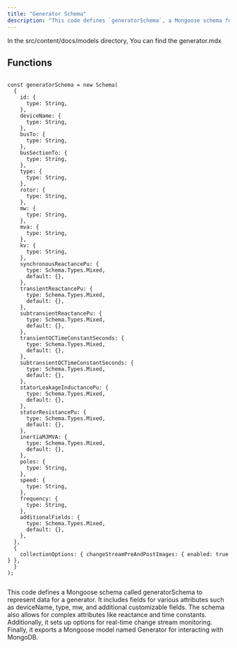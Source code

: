 ```yaml
---
title: "Generator Schema"
description: "This code defines `generatorSchema`, a Mongoose schema for representing generator data with fields like `deviceName`, `type`, `mw`, and customizable attributes. It supports complex fields such as reactance and time constants, includes options for real-time change stream monitoring, and exports a Mongoose model named `Generator` for MongoDB interaction."
---
```



In the <Highlight>src/content/docs/models</Highlight> directory, You can find the <Highlight>generator.mdx</Highlight>

## Functions

```tsx:generatorSchema

const generatorSchema = new Schema(
  {
    id: {
      type: String,
    },
    deviceName: {
      type: String,
    },
    busTo: {
      type: String,
    },
    busSectionTo: {
      type: String,
    },
    type: {
      type: String,
    },
    rotor: {
      type: String,
    },
    mw: {
      type: String,
    },
    mva: {
      type: String,
    },
    kv: {
      type: String,
    },
    synchronousReactancePu: {
      type: Schema.Types.Mixed,
      default: {},
    },
    transientReactancePu: {
      type: Schema.Types.Mixed,
      default: {},
    },
    subtransientReactancePu: {
      type: Schema.Types.Mixed,
      default: {},
    },
    transientOCTimeConstantSeconds: {
      type: Schema.Types.Mixed,
      default: {},
    },
    subtransientOCTimeConstantSeconds: {
      type: Schema.Types.Mixed,
      default: {},
    },
    statorLeakageInductancePu: {
      type: Schema.Types.Mixed,
      default: {},
    },
    statorResistancePu: {
      type: Schema.Types.Mixed,
      default: {},
    },
    inertiaMJMVA: {
      type: Schema.Types.Mixed,
      default: {},
    },
    poles: {
      type: String,
    },
    speed: {
      type: String,
    },
    frequency: {
      type: String,
    },
    additionalFields: {
      type: Schema.Types.Mixed,
      default: {},
    },
  },
  {
    collectionOptions: { changeStreamPreAndPostImages: { enabled: true } },
  }
);


```

This code defines a Mongoose schema called generatorSchema to represent data for a generator. It includes fields for various attributes such as deviceName, type, mw, and additional customizable fields. The schema also allows for complex attributes like reactance and time constants. Additionally, it sets up options for real-time change stream monitoring. Finally, it exports a Mongoose model named Generator for interacting with MongoDB.